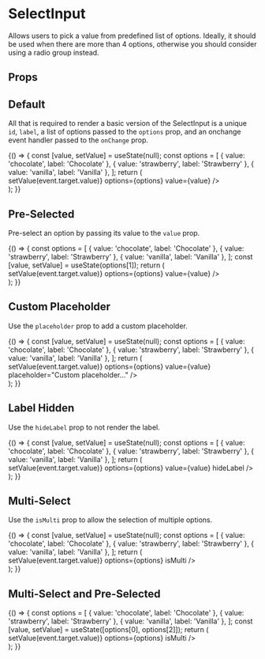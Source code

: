 
<Meta
  title="Components/Form Inputs/SelectInput"
  component={SelectInput}
  decorators={[withA11y]}
/>

# SelectInput

Allows users to pick a value from predefined list of options. Ideally, it should be used when there are more than 4 options, otherwise you should consider using a radio group instead.

## Props

<Props of={SelectInput} />

## Default

All that is required to render a basic version of the SelectInput is a unique `id`, `label`, a list of options passed to the `options` prop, and an onchange event handler passed to the `onChange` prop.

<Preview> 
  <Story name="Default">
    {() => {
      const [value, setValue] = useState(null);
      const options = [
        { value: 'chocolate', label: 'Chocolate' },
        { value: 'strawberry', label: 'Strawberry' },
        { value: 'vanilla', label: 'Vanilla' },
      ];
      return (
        <div style={{ height: '200px' }}>
          <SelectInput
            id="singleSelectWithLabel"
            label="Label"
            onChange={event => setValue(event.target.value)}
            options={options}
            value={value}
          />
        </div>
      );
    }}
  </Story>
</Preview>

## Pre-Selected

Pre-select an option by passing its value to the `value` prop.

<Preview> 
  <Story name="Pre-Selected">
    {() => {
      const options = [
        { value: 'chocolate', label: 'Chocolate' },
        { value: 'strawberry', label: 'Strawberry' },
        { value: 'vanilla', label: 'Vanilla' },
      ];
      const [value, setValue] = useState(options[1]);
      return (
        <div style={{ height: '200px' }}>
          <SelectInput
            id="preSelected"
            label="Label"
            onChange={event => setValue(event.target.value)}
            options={options}
            value={value}
          />
        </div>
      );
    }}
  </Story>
</Preview>

## Custom Placeholder

Use the `placeholder` prop to add a custom placeholder.

<Preview> 
  <Story name="Custom Placeholder">
    {() => {
      const [value, setValue] = useState(null);
      const options = [
        { value: 'chocolate', label: 'Chocolate' },
        { value: 'strawberry', label: 'Strawberry' },
        { value: 'vanilla', label: 'Vanilla' },
      ];
      return (
        <div style={{ height: '200px' }}>
          <SelectInput
            id="customPlaceholder"
            label="Label"
            onChange={event => setValue(event.target.value)}
            options={options}
            value={value}
            placeholder="Custom placeholder..."
          />
        </div>
      );
    }}
  </Story>
</Preview>

## Label Hidden

Use the `hideLabel` prop to not render the label.

<Preview> 
  <Story name="Label Hidden">
    {() => {
      const [value, setValue] = useState(null);
      const options = [
        { value: 'chocolate', label: 'Chocolate' },
        { value: 'strawberry', label: 'Strawberry' },
        { value: 'vanilla', label: 'Vanilla' },
      ];
      return (
        <div style={{ height: '175px' }}>
          <SelectInput
            id="labelHidden"
            label="My label is hidden"
            onChange={event => setValue(event.target.value)}
            options={options}
            value={value}
            hideLabel
          />
        </div>
      );
    }}
  </Story>
</Preview>

## Multi-Select

Use the `isMulti` prop to allow the selection of multiple options.

<Preview> 
  <Story name="Multi-Select">
    {() => {
      const [value, setValue] = useState(null);
      const options = [
        { value: 'chocolate', label: 'Chocolate' },
        { value: 'strawberry', label: 'Strawberry' },
        { value: 'vanilla', label: 'Vanilla' },
      ];
      return (
        <div style={{ height: '200px' }}>
          <SelectInput
            id="multiSelect"
            label="Label"
            value={value}
            onChange={event => setValue(event.target.value)}
            options={options}
            isMulti
          />
        </div>
      );
    }}
  </Story>
</Preview>

## Multi-Select and Pre-Selected

<Preview> 
  <Story name="Multi-Select, Pre-Selected">
    {() => {
      const options = [
        { value: 'chocolate', label: 'Chocolate' },
        { value: 'strawberry', label: 'Strawberry' },
        { value: 'vanilla', label: 'Vanilla' },
      ];
      const [value, setValue] = useState([options[0], options[2]]);
      return (
        <div style={{ height: '200px' }}>
          <SelectInput
            id="multiSelect"
            label="Label"
            value={value}
            onChange={event => setValue(event.target.value)}
            options={options}
            isMulti
          />
        </div>
      );
    }}
  </Story>
</Preview>

  

  
